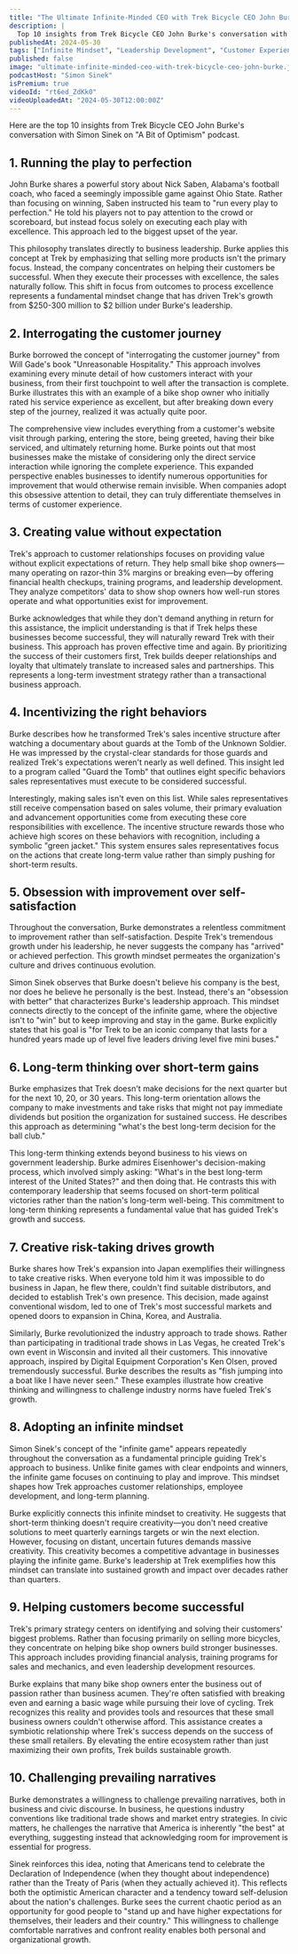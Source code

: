 ```yaml
---
title: "The Ultimate Infinite-Minded CEO with Trek Bicycle CEO John Burke | A Bit of Optimism Podcast"
description: |
  Top 10 insights from Trek Bicycle CEO John Burke's conversation with Simon Sinek on "A Bit of Optimism" podcast.
publishedAt: 2024-05-30
tags: ["Infinite Mindset", "Leadership Development", "Customer Experience"]
published: false
image: "ultimate-infinite-minded-ceo-with-trek-bicycle-ceo-john-burke.jpg"
podcastHost: "Simon Sinek"
isPremium: true
videoId: "rt6ed_ZdKk0"
videoUploadedAt: "2024-05-30T12:00:00Z"
---
```



<PodcastSummaryPageLayout frontmatter={frontmatter}>

Here are the top 10 insights from Trek Bicycle CEO John Burke's conversation with Simon Sinek on "A Bit of Optimism" podcast.

## 1. Running the play to perfection

John Burke shares a powerful story about Nick Saben, Alabama's football coach, who faced a seemingly impossible game against Ohio State. Rather than focusing on winning, Saben instructed his team to "run every play to perfection." He told his players not to pay attention to the crowd or scoreboard, but instead focus solely on executing each play with excellence. This approach led to the biggest upset of the year.

This philosophy translates directly to business leadership. Burke applies this concept at Trek by emphasizing that selling more products isn't the primary focus. Instead, the company concentrates on helping their customers be successful. When they execute their processes with excellence, the sales naturally follow. This shift in focus from outcomes to process excellence represents a fundamental mindset change that has driven Trek's growth from $250-300 million to $2 billion under Burke's leadership.

## 2. Interrogating the customer journey

Burke borrowed the concept of "interrogating the customer journey" from Will Gade's book "Unreasonable Hospitality." This approach involves examining every minute detail of how customers interact with your business, from their first touchpoint to well after the transaction is complete. Burke illustrates this with an example of a bike shop owner who initially rated his service experience as excellent, but after breaking down every step of the journey, realized it was actually quite poor.

The comprehensive view includes everything from a customer's website visit through parking, entering the store, being greeted, having their bike serviced, and ultimately returning home. Burke points out that most businesses make the mistake of considering only the direct service interaction while ignoring the complete experience. This expanded perspective enables businesses to identify numerous opportunities for improvement that would otherwise remain invisible. When companies adopt this obsessive attention to detail, they can truly differentiate themselves in terms of customer experience.

## 3. Creating value without expectation

Trek's approach to customer relationships focuses on providing value without explicit expectations of return. They help small bike shop owners—many operating on razor-thin 3% margins or breaking even—by offering financial health checkups, training programs, and leadership development. They analyze competitors' data to show shop owners how well-run stores operate and what opportunities exist for improvement.

Burke acknowledges that while they don't demand anything in return for this assistance, the implicit understanding is that if Trek helps these businesses become successful, they will naturally reward Trek with their business. This approach has proven effective time and again. By prioritizing the success of their customers first, Trek builds deeper relationships and loyalty that ultimately translate to increased sales and partnerships. This represents a long-term investment strategy rather than a transactional business approach.

## 4. Incentivizing the right behaviors

Burke describes how he transformed Trek's sales incentive structure after watching a documentary about guards at the Tomb of the Unknown Soldier. He was impressed by the crystal-clear standards for those guards and realized Trek's expectations weren't nearly as well defined. This insight led to a program called "Guard the Tomb" that outlines eight specific behaviors sales representatives must execute to be considered successful.

Interestingly, making sales isn't even on this list. While sales representatives still receive compensation based on sales volume, their primary evaluation and advancement opportunities come from executing these core responsibilities with excellence. The incentive structure rewards those who achieve high scores on these behaviors with recognition, including a symbolic "green jacket." This system ensures sales representatives focus on the actions that create long-term value rather than simply pushing for short-term results.

## 5. Obsession with improvement over self-satisfaction

Throughout the conversation, Burke demonstrates a relentless commitment to improvement rather than self-satisfaction. Despite Trek's tremendous growth under his leadership, he never suggests the company has "arrived" or achieved perfection. This growth mindset permeates the organization's culture and drives continuous evolution.

Simon Sinek observes that Burke doesn't believe his company is the best, nor does he believe he personally is the best. Instead, there's an "obsession with better" that characterizes Burke's leadership approach. This mindset connects directly to the concept of the infinite game, where the objective isn't to "win" but to keep improving and stay in the game. Burke explicitly states that his goal is "for Trek to be an iconic company that lasts for a hundred years made up of level five leaders driving level five mini buses."

## 6. Long-term thinking over short-term gains

Burke emphasizes that Trek doesn't make decisions for the next quarter but for the next 10, 20, or 30 years. This long-term orientation allows the company to make investments and take risks that might not pay immediate dividends but position the organization for sustained success. He describes this approach as determining "what's the best long-term decision for the ball club."

This long-term thinking extends beyond business to his views on government leadership. Burke admires Eisenhower's decision-making process, which involved simply asking: "What's in the best long-term interest of the United States?" and then doing that. He contrasts this with contemporary leadership that seems focused on short-term political victories rather than the nation's long-term well-being. This commitment to long-term thinking represents a fundamental value that has guided Trek's growth and success.

## 7. Creative risk-taking drives growth

Burke shares how Trek's expansion into Japan exemplifies their willingness to take creative risks. When everyone told him it was impossible to do business in Japan, he flew there, couldn't find suitable distributors, and decided to establish Trek's own presence. This decision, made against conventional wisdom, led to one of Trek's most successful markets and opened doors to expansion in China, Korea, and Australia.

Similarly, Burke revolutionized the industry approach to trade shows. Rather than participating in traditional trade shows in Las Vegas, he created Trek's own event in Wisconsin and invited all their customers. This innovative approach, inspired by Digital Equipment Corporation's Ken Olsen, proved tremendously successful. Burke describes the results as "fish jumping into a boat like I have never seen." These examples illustrate how creative thinking and willingness to challenge industry norms have fueled Trek's growth.

## 8. Adopting an infinite mindset

Simon Sinek's concept of the "infinite game" appears repeatedly throughout the conversation as a fundamental principle guiding Trek's approach to business. Unlike finite games with clear endpoints and winners, the infinite game focuses on continuing to play and improve. This mindset shapes how Trek approaches customer relationships, employee development, and long-term planning.

Burke explicitly connects this infinite mindset to creativity. He suggests that short-term thinking doesn't require creativity—you don't need creative solutions to meet quarterly earnings targets or win the next election. However, focusing on distant, uncertain futures demands massive creativity. This creativity becomes a competitive advantage in businesses playing the infinite game. Burke's leadership at Trek exemplifies how this mindset can translate into sustained growth and impact over decades rather than quarters.

## 9. Helping customers become successful

Trek's primary strategy centers on identifying and solving their customers' biggest problems. Rather than focusing primarily on selling more bicycles, they concentrate on helping bike shop owners build stronger businesses. This approach includes providing financial analysis, training programs for sales and mechanics, and even leadership development resources.

Burke explains that many bike shop owners enter the business out of passion rather than business acumen. They're often satisfied with breaking even and earning a basic wage while pursuing their love of cycling. Trek recognizes this reality and provides tools and resources that these small business owners couldn't otherwise afford. This assistance creates a symbiotic relationship where Trek's success depends on the success of these small retailers. By elevating the entire ecosystem rather than just maximizing their own profits, Trek builds sustainable growth.

## 10. Challenging prevailing narratives

Burke demonstrates a willingness to challenge prevailing narratives, both in business and civic discourse. In business, he questions industry conventions like traditional trade shows and market entry strategies. In civic matters, he challenges the narrative that America is inherently "the best" at everything, suggesting instead that acknowledging room for improvement is essential for progress.

Sinek reinforces this idea, noting that Americans tend to celebrate the Declaration of Independence (when they thought about independence) rather than the Treaty of Paris (when they actually achieved it). This reflects both the optimistic American character and a tendency toward self-delusion about the nation's challenges. Burke sees the current chaotic period as an opportunity for good people to "stand up and have higher expectations for themselves, their leaders and their country." This willingness to challenge comfortable narratives and confront reality enables both personal and organizational growth.

</PodcastSummaryPageLayout>
